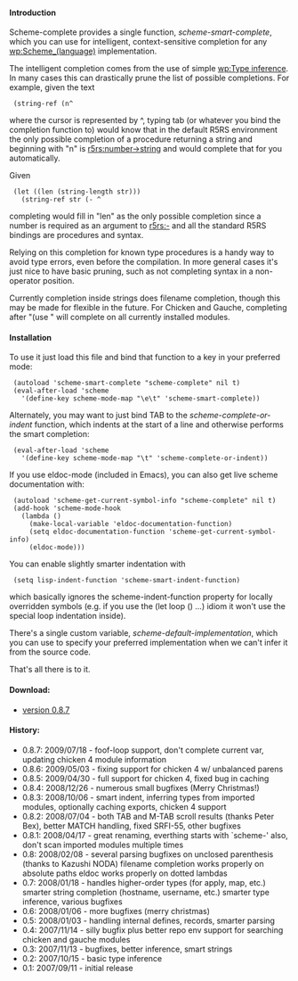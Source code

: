 ====Introduction====

Scheme-complete provides a single function, ''scheme-smart-complete'',
which you can use for intelligent, context-sensitive completion for
any [[wp:Scheme_(language)]] implementation.

The intelligent completion comes from the use of simple
[[wp:Type inference]].  In many cases this can drastically prune the
list of possible completions.  For example, given the text

  (string-ref (n^

where the cursor is represented by ^, typing tab (or whatever you bind
the completion function to) would know that in the default R5RS
environment the only possible completion of a procedure returning a
string and beginning with "n" is [[r5rs:number->string]] and would
complete that for you automatically.

Given

  (let ((len (string-length str)))
    (string-ref str (- ^

completing would fill in "len" as the only possible completion since a
number is required as an argument to [[r5rs:-]] and all the standard
R5RS bindings are procedures and syntax.

Relying on this completion for known type procedures is a handy way to
avoid type errors, even before the compilation.  In more general cases
it's just nice to have basic pruning, such as not completing syntax in
a non-operator position.

Currently completion inside strings does filename completion, though
this may be made for flexible in the future.  For Chicken and Gauche,
completing after "(use " will complete on all currently installed
modules.

====Installation====

To use it just load this file and bind that function to a key in your
preferred mode:

  (autoload 'scheme-smart-complete "scheme-complete" nil t)
  (eval-after-load 'scheme
    '(define-key scheme-mode-map "\e\t" 'scheme-smart-complete))

Alternately, you may want to just bind TAB to the
''scheme-complete-or-indent'' function, which indents at the start of
a line and otherwise performs the smart completion:

  (eval-after-load 'scheme
    '(define-key scheme-mode-map "\t" 'scheme-complete-or-indent))

If you use eldoc-mode (included in Emacs), you can also get live
scheme documentation with:

  (autoload 'scheme-get-current-symbol-info "scheme-complete" nil t)
  (add-hook 'scheme-mode-hook
    (lambda ()
      (make-local-variable 'eldoc-documentation-function)
      (setq eldoc-documentation-function 'scheme-get-current-symbol-info)
      (eldoc-mode)))

You can enable slightly smarter indentation with

  (setq lisp-indent-function 'scheme-smart-indent-function)

which basically ignores the scheme-indent-function property for
locally overridden symbols (e.g. if you use the (let loop () ...)
idiom it won't use the special loop indentation inside).

There's a single custom variable, ''scheme-default-implementation'',
which you can use to specify your preferred implementation when we
can't infer it from the source code.

That's all there is to it.


====Download:====

* [http://synthcode.com/emacs/scheme-complete-0.8.7.el.gz version 0.8.7]

====History:====

* 0.8.7: 2009/07/18 - foof-loop support, don't complete current var, updating chicken 4 module information
* 0.8.6: 2009/05/03 - fixing support for chicken 4 w/ unbalanced parens
* 0.8.5: 2009/04/30 - full support for chicken 4, fixed bug in caching
* 0.8.4: 2008/12/26 - numerous small bugfixes (Merry Christmas!)
* 0.8.3: 2008/10/06 - smart indent, inferring types from imported modules, optionally caching exports, chicken 4 support
* 0.8.2: 2008/07/04 - both TAB and M-TAB scroll results (thanks Peter Bex), better MATCH handling, fixed SRFI-55, other bugfixes
* 0.8.1: 2008/04/17 - great renaming, everthing starts with `scheme-' also, don't scan imported modules multiple times
*   0.8: 2008/02/08 - several parsing bugfixes on unclosed parenthesis (thanks to Kazushi NODA) filename completion works properly on absolute paths eldoc works properly on dotted lambdas
*   0.7: 2008/01/18 - handles higher-order types (for apply, map, etc.) smarter string completion (hostname, username, etc.) smarter type inference, various bugfixes
*   0.6: 2008/01/06 - more bugfixes (merry christmas)
*   0.5: 2008/01/03 - handling internal defines, records, smarter parsing
*   0.4: 2007/11/14 - silly bugfix plus better repo env support for searching chicken and gauche modules
*   0.3: 2007/11/13 - bugfixes, better inference, smart strings
*   0.2: 2007/10/15 - basic type inference
*   0.1: 2007/09/11 - initial release

